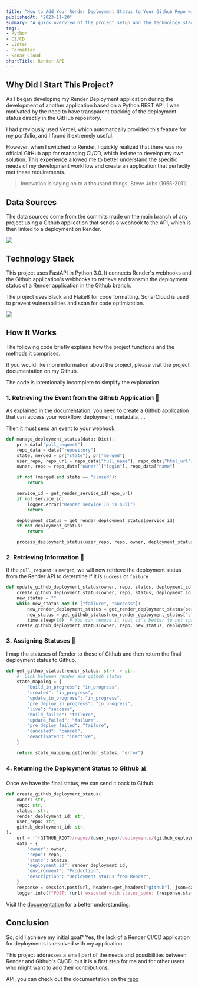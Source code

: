 ```yaml
---
title: "How to Add Your Render Deployment Status to Your Github Repo with Python"
publishedAt: "2023-11-20"
summary: "A quick overview of the project setup and the technology stack I used."
tags:
- Python
- CI/CD
- Linter
- Formatter
- Sonar Cloud
shortTitle: Render API
---
```


## Why Did I Start This Project?

As I began developing my Render Deployment application during the development of another application based on a Python REST API, I was motivated by the need to have transparent tracking of the deployment status directly in the GitHub repository.

I had previously used Vercel, which automatically provided this feature for my portfolio, and I found it extremely useful. 

However, when I switched to Render, I quickly realized that there was no official GitHub app for managing CI/CD, which led me to develop my own solution. This experience allowed me to better understand the specific needs of my development workflow and create an application that perfectly met these requirements.

> Innovation is saying no to a thousand things. Steve Jobs (1955-2011)

## Data Sources

The data sources come from the commits made on the main branch of any project using a Github application that sends a webhook to the API, which is then linked to a deployment on Render.

<Image
width={600}
height={400}
src="/blog/render-deployment/github-actions.svg"
/>

## Technology Stack

This project uses FastAPI in Python 3.0. It connects Render's webhooks and the Github application's webhooks to retrieve and transmit the deployment status of a Render application in the Github branch.

The project uses Black and Flake8 for code formatting. SonarCloud is used to prevent vulnerabilities and scan for code optimization.

<Image
width={600}
height={400}
src="/blog/render-deployment/stack.svg"
/>

## How It Works

The following code briefly explains how the project functions and the methods it comprises.

If you would like more information about the project, please visit the project documentation on my Github.

<Alert type="warning">
  The code is intentionally incomplete to simplify the explanation.
</Alert>

### 1. Retrieving the Event from the Github Application 📲

As explained in the [documentation](https://github.com/Fyleek/render-api?tab=readme-ov-file#installation-and-creation-of-the-github-app), you need to create a Github application that can access your workflow, deployment, metadata, ...

Then it must send an [event](https://docs.github.com/en/webhooks/webhook-events-and-payloads#pull_request) to your webhook.

```python showLineNumbers {1}
def manage_deployment_status(data: Dict):
    pr = data["pull_request"]
    repo_data = data["repository"]
    state, merged = pr["state"], pr["merged"]
    user_repo, repo_url = repo_data["full_name"], repo_data["html_url"]
    owner, repo = repo_data["owner"]["login"], repo_data["name"]

    if not (merged and state == "closed"):
        return

    service_id = get_render_service_id(repo_url)
    if not service_id:
        logger.error("Render service ID is null")
        return

    deployment_status = get_render_deployment_status(service_id)
    if not deployment_status:
        return

    process_deployment_status(user_repo, repo, owner, deployment_status, service_id)
```

### 2. Retrieving Information 🧮

If the `pull_request` is `merged`, we will now retrieve the deployment status from the Render API to determine if it is `success` or `failure`

```py showLineNumbers {5}
def update_github_deployment_status(owner, repo, status, deployment_id, user_repo, github_deployment_id, service_id):
    create_github_deployment_status(owner, repo, status, deployment_id, user_repo, github_deployment_id)
    new_status = ""
    while new_status not in ["failure", "success"]:
        new_render_deployment_status = get_render_deployment_status(service_id)
        new_status = get_github_status(new_render_deployment_status["status"])
        time.sleep(10)  # You can remove it (but it's better to not spam the render API [400 GET request/minutes])
    create_github_deployment_status(owner, repo, new_status, deployment_id, user_repo, github_deployment_id)
```

### 3. Assigning Statuses  📨

I map the statuses of Render to those of Github and then return the final deployment status to Github.

```py
def get_github_status(render_status: str) -> str:
    #  Link between render and github status
    state_mapping = {
        "build_in_progress": "in_progress",
        "created": "in_progress",
        "update_in_progress": "in_progress",
        "pre_deploy_in_progress": "in_progress",
        "live": "success",
        "build_failed": "failure",
        "update_failed": "failure",
        "pre_deploy_failed": "failure",
        "canceled": "cancel",
        "deactivated": "inactive",
    }

    return state_mapping.get(render_status, "error")
```

### 4. Returning the Deployment Status to Github 📊

Once we have the final status, we can send it back to Github.

```python showLineNumbers {10-17}
def create_github_deployment_status(
    owner: str,
    repo: str,
    status: str,
    render_deployment_id: str,
    user_repo: str,
    github_deployment_id: str,
):
    url = f"{GITHUB_ROOT}/repos/{user_repo}/deployments/{github_deployment_id}/statuses"
    data = {
        "owner": owner,
        "repo": repo,
        "state": status,
        "deployment_id": render_deployment_id,
        "environment": "Production",
        "description": "Deployment status from Render",
    }
    response = session.post(url, headers=get_headers("github"), json=data)
    logger.info(f"POST: {url} executed with status_code: {response.status_code}")
```

<Alert type="info">
  Visit the <a href="https://github.com/Fyleek/render-api" style={{"color": "blue"}}>documentation</a> for a better understanding.
</Alert>

## Conclusion

So, did I achieve my initial goal? Yes, the lack of a Render CI/CD application for deployments is resolved with my application.

This project addresses a small part of the needs and possibilities between Render and Github's CI/CD, but it is a first step for me and for other users who might want to add their contributions.

API, you can check out the documentation on the [repo](https://github.com/Fyleek/render-api)